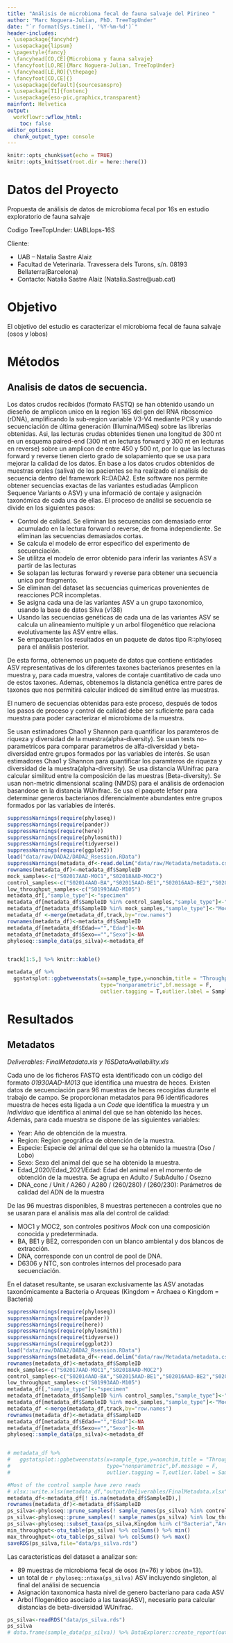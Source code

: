 ```yaml
---
title: "Análisis de microbioma fecal de fauna salvaje del Pirineo "
author: "Marc Noguera-Julian, PhD. TreeTopUnder"
date: "`r format(Sys.time(), '%Y-%m-%d')`"
header-includes:
- \usepackage{fancyhdr}
- \usepackage{lipsum}
- \pagestyle{fancy}
- \fancyhead[CO,CE]{Microbioma y fauna salvaje}
- \fancyfoot[LO,RE]{Marc Noguera-Julian, TreeTopUnder}
- \fancyhead[LE,RO]{\thepage}
- \fancyfoot[CO,CE]{}
- \usepackage[default]{sourcesanspro}
- \usepackage[T1]{fontenc}
- \usepackage{eso-pic,graphicx,transparent}
mainfont: Helvetica
output:
  workflowr::wflow_html:
    toc: false
editor_options:
  chunk_output_type: console
---
```

```r
knitr::opts_chunk$set(echo = TRUE)
knitr::opts_knit$set(root.dir = here::here())
```
# Datos del Proyecto

Propuesta de análisis de datos de microbioma fecal por 16s en estudio exploratorio de fauna salvaje

Codigo TreeTopUnder: UABLlops-16S

Cliente: 

* UAB – Natalia Sastre Alaiz 
* Facultad de Veterinaria. Travessera dels Turons, s/n. 08193 Bellaterra(Barcelona)   
* Contacto: Natalia Sastre Alaiz (Natalia.Sastre@uab.cat)

# Objetivo
El objetivo del estudio es caracterizar el microbioma fecal de fauna salvaje (osos y lobos)

# Métodos

## Analisis de datos de secuencia.
Los datos crudos recibidos (formato FASTQ) se han obtenido usando un dieseño de amplicon unico en la region 16S del gen del RNA ribosomico (rDNA), amplificando la sub-region variable V3-V4 mediante PCR y usando secuenciación de última generación (Illumina/MiSeq) sobre las librerias obtenidas. Asi, las lecturas crudas obtenides tienen una longitud de 300 nt en un esquema paired-end (300 nt en lecturas forward y 300 nt en lecturas en reverse) sobre un amplicon de entre 450 y 500 nt, por lo que las lecturas forward y reverse tienen cierto grado de solapamiento que se usa para mejorar la calidad de los datos.
En base a los datos crudos obtenidos de muestras orales (saliva) de los pacientes se ha realizado el análisis de secuencia dentro del framework R::DADA2. Este software nos permite obtener secuencias exactas de las variantes estudiadas (Amplicon Sequence Variants o ASV) y una informació de contaje y asignación taxonómica de cada una de ellas. El proceso de análisi se secuencia se divide en los siguientes pasos:

* Control de calidad. Se eliminan las secuencias con demasiado error acumulado en la lectura forward o reverse, de froma independiente. Se eliminan las secuencias demasiados cortas.
* Se calcula el modelo de error especifico del experimento de secuenciación.
* Se utilitza el modelo de error obtenido para inferir las variantes ASV a partir de las lecturas
* Se solapan las lecturas forward y reverse para obtener una secuencia unica por fragmento.
* Se eliminan del dataset las secuencias quimericas provenientes de reacciones PCR incompletas.
* Se asigna cada una de las variantes ASV a un grupo taxonomico, usando la base de datos Silva (v138)
* Usando las secuencias genéticas de cada una de las variantes ASV se calcula un alineamiento multiple y un arbol filogenético que relaciona evolutivamente las ASV entre ellas.
* Se empaquetan los resultados en un paquete de datos tipo R::phyloseq para el análisis posterior. 

De esta forma, obtenemos un paquete de datos que contiene entidades ASV representativas de los diferentes taxones bacterianos presentes en la muestra y, para cada muestra, valores de contaje cuantitativo de cada uno de estos taxones. Ademas, obtenemos la distancia genética entre pares de taxones que nos permitirá calcular indiced de similitud entre las muestras.

El numero de secuencias obtenidas para este proceso, después de todos los pasos de proceso y control de calidad debe ser suficiente para cada muestra para poder caracterizar el microbioma de la muestra.

Se usan estimadores Chao1 y Shannon para quantificar los paramteros de riqueza y diversidad de la muestra(alpha-diversity). Se usan tests no-parametricos para comparar parametros de alfa-diversidad y beta-diversidad entre grupos formados por las variables de interés. Se usan estimadores Chao1 y Shannon para quantificar los paramteros de riqueza y diversidad de la muestra(alpha-diversity). Se usa distancia WUnifrac para calcular similitud entre la composición de las muestras (Beta-diversity). Se usan non-metric dimensional scaling (NMDS) para el análisis de ordenacion basandose en la distancia WUnifrac. Se usa el paquete lefser para determinar generos bacterianos diferencialmente abundantes entre grupos formados por las variables de interés.

```r
suppressWarnings(require(phyloseq))
suppressWarnings(require(pander))
suppressWarnings(require(here))
suppressWarnings(require(phylosmith))
suppressWarnings(require(tidyverse))
suppressWarnings(require(ggplot2))
load("data/raw/DADA2/DADA2_Rsession.RData")
suppressWarnings(metadata_df<-read.delim("data/raw/Metadata/metadata.csv",check.names=F,sep = ","))
rownames(metadata_df)<-metadata_df$SampleID
mock_samples<-c("S02017AAD-MOC1","S02018AAD-MOC2")
control_samples<-c("S02014AAD-BA","S02015AAD-BE1","S02016AAD-BE2","S02019AAD-DNA","S02020AAD-D6306","S02021AAD-NTC")
low_throughput_samples<-c("S01993AAD-M105")
metadata_df[,"sample_type"]<-"specimen"
metadata_df[metadata_df$SampleID %in% control_samples,"sample_type"]<-"Control"
metadata_df[metadata_df$SampleID %in% mock_samples,"sample_type"]<-"Mock"
metadata_df <-merge(metadata_df,track,by="row.names")
rownames(metadata_df)<-metadata_df$SampleID
metadata_df[metadata_df$Edad=="","Edad"]<-NA
metadata_df[metadata_df$Sexo=="","Sexo"]<-NA
phyloseq::sample_data(ps_silva)<-metadata_df


track[1:5,] %>% knitr::kable()

metadata_df %>% 
  ggstatsplot::ggbetweenstats(x=sample_type,y=nonchim,title = "Throughput vs Sample Type",
                              type="nonparametric",bf.message = F,
                              outlier.tagging = T,outlier.label = SampleID)


```

# Resultados

## Metadatos

_Deliverables: FinalMetadata.xls y 16SDataAvailability.xls_

Cada uno de los ficheros FASTQ esta identificado con un código del formato _01930AAD-M013_ que identifica una muestra de heces. Existen datos de secuenciación para 96 muestras de heces recogidas durante el trabajo de campo. Se proporcionan metadatos para 96 identificadores muestra de heces esta ligada a un _Code_ que identifica la muestra y un _Individuo_ que identifica al animal del que se han obtenido las heces. Además, para cada muestra se dispone de las siguientes variables: 

* Year: Año de obtención de la muestra.
* Region: Region geográfica de obtención de la muestra.
* Especie: Especie del animal del que se ha obtenido la muestra (Oso / Lobo)
* Sexo: Sexo del animal del que se ha obtenido la muestra.
* Edad_2020/Edad_2021/Edad: Edad del animal en el momento de obtención de la muestra. Se agrupa en Adulto / SubAdulto / Osezno
* DNA_conc / Unit / A260 / A280	/ (260/280)	/ (260/230): Parámetros de calidad del ADN de la muestra

De las 96 muestras disponibles, 8 muestras pertenecen a controles que no se usaran para el análisis mas alla del control de calidad:

* MOC1 y MOC2, son controles positivos _Mock_ con una composición conocida y predeterminada.
* BA, BE1 y BE2, corresponden con un blanco ambiental y dos blancos de extracción.
* DNA, corresponde con un control de pool de DNA.
* D6306 y NTC, son controles internos del procesado para secuenciación.

En el dataset resultante, se usaran exclusivamente las ASV anotadas taxonómicamente a Bacteria o Arqueas (Kingdom = Archaea o Kingdom = Bacteria)

```r
suppressWarnings(require(phyloseq))
suppressWarnings(require(pander))
suppressWarnings(require(here))
suppressWarnings(require(phylosmith))
suppressWarnings(require(tidyverse))
suppressWarnings(require(ggplot2))
load("data/raw/DADA2/DADA2_Rsession.RData")
suppressWarnings(metadata_df<-read.delim("data/raw/Metadata/metadata.csv",check.names=F,sep = ","))
rownames(metadata_df)<-metadata_df$SampleID
mock_samples<-c("S02017AAD-MOC1","S02018AAD-MOC2")
control_samples<-c("S02014AAD-BA","S02015AAD-BE1","S02016AAD-BE2","S02019AAD-DNA","S02020AAD-D6306","S02021AAD-NTC")
low_throughput_samples<-c("S01993AAD-M105")
metadata_df[,"sample_type"]<-"specimen"
metadata_df[metadata_df$SampleID %in% control_samples,"sample_type"]<-"Control"
metadata_df[metadata_df$SampleID %in% mock_samples,"sample_type"]<-"Mock"
metadata_df <-merge(metadata_df,track,by="row.names")
rownames(metadata_df)<-metadata_df$SampleID
metadata_df[metadata_df$Edad=="","Edad"]<-NA
metadata_df[metadata_df$Sexo=="","Sexo"]<-NA
phyloseq::sample_data(ps_silva)<-metadata_df


# metadata_df %>% 
#   ggstatsplot::ggbetweenstats(x=sample_type,y=nonchim,title = "Throughput vs Sample Type",
#                               type="nonparametric",bf.message = F,
#                               outlier.tagging = T,outlier.label = SampleID)

#Most of the control sample have zero reads
# xlsx::write.xlsx(metadata_df,"output/Deliverables/FinalMetadata.xlsx")
metadata_df<-metadata_df[! is.na(metadata_df$SampleID),]
rownames(metadata_df)<-metadata_df$SampleID
ps_silva<-phyloseq::prune_samples(! sample_names(ps_silva) %in% control_samples, ps_silva)
ps_silva<-phyloseq::prune_samples(! sample_names(ps_silva) %in% low_throughput_samples, ps_silva)
ps_silva<-phyloseq::subset_taxa(ps_silva,Kingdom %in% c("Bacteria","Archaea"))
min_throughput<-otu_table(ps_silva) %>% colSums() %>% min()
max_throughput<-otu_table(ps_silva) %>% colSums() %>% max()
saveRDS(ps_silva,file="data/ps_silva.rds")
```

Las caracteristicas del dataset a analizar son:
 
 * 89 muestras de microbioma fecal de osos (n=76) y lobos (n=13).
 * un total de `r phyloseq::ntaxa(ps_silva)` ASV incluyendo singleton, al final del análisi de secuencia
 * Asignación taxonomica hasta nivel de genero bacteriano para cada ASV
 * Arbol filogenético asociado a las taxas(ASV), necesario para calcular distancias de beta-diversidad WUnifrac.
 
```r
ps_silva<-readRDS("data/ps_silva.rds")
ps_silva
# data.frame(sample_data(ps_silva)) %>% DataExplorer::create_report(output_file = "docs/MetadataExplorer.html")
```
